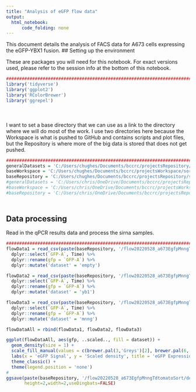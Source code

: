 ```yaml
---
title: "Analysis of eGFP flow data"
output:
  html_notebook:
      code_folding: none
---
```


This document details the analysis of FACS data for A673 cells expressing the eGFP-YBX1 fusion.
## Setting up the environment

These are packages you will need for this notebook. For exact versions used, please refer to the session info at the bottom of this notebook.

```r
##########################################################################################
library('tidyverse')
library('ggplot2')
library('RColorBrewer')
library('ggrepel')
```

<div style="margin-bottom:50px;"></div>

I want to set a base directory that we can use as a link to the directory where we will do most of the work. I use two directories here because the Workspace is what is pushed to GitHub and contains scripts and plot files, but the Repository is where more of the big data is stored that does not get pushed.

```r
##########################################################################################
generalDatasets = 'C:/Users/chughes/Documents/bccrc/projectsRepository/generalDatasets'
baseWorkspace = 'C:/Users/chughes/Documents/bccrc/projectsWorkspace/sorensenLab/relatedToDlg2'
baseRepository = 'C:/Users/chughes/Documents/bccrc/projectsRepository/sorensenLab/relatedToDlg2'
#generalDatasets = 'C:/Users/chris/OneDrive/Documents/bccrc/projectsRepository/generalDatasets'
#baseWorkspace = 'C:/Users/chris/OneDrive/Documents/bccrc/projectsWorkspace/sorensenLab/relatedToDlg2'
#baseRepository = 'C:/Users/chris/OneDrive/Documents/bccrc/projectsRepository/sorensenLab/relatedToDlg2'
```

<div style="margin-bottom:50px;"></div>

## Data processing

Read in the qPCR results data and process the sirna samples.

```r
##########################################################################################
flowData1 = read_csv(paste(baseRepository, '/flow20220528_a673EgfpMnngTdtomatoSort/export_April 20 2022_A673 Empty_001_cells.csv', sep = '')) %>%
  dplyr::select(`GFP-A`, Time) %>%
  dplyr::rename(gfp = `GFP-A`) %>%
  dplyr::mutate('dataset' = 'empty')

flowData2 = read_csv(paste(baseRepository, '/flow20220528_a673EgfpMnngTdtomatoSort/export_April 20 2022_A673 EGFP_002_cells.csv', sep = '')) %>%
  dplyr::select(`GFP-A`, Time) %>%
  dplyr::rename(gfp = `GFP-A`) %>%
  dplyr::mutate('dataset' = 'yb1')

flowData3 = read_csv(paste(baseRepository, '/flow20220528_a673EgfpMnngTdtomatoSort/export_April 20 2022_MNNG Empty_003_cells.csv', sep = '')) %>%
  dplyr::select(`GFP-A`, Time) %>%
  dplyr::rename(gfp = `GFP-A`) %>%
  dplyr::mutate('dataset' = 'mnng')

flowDataAll = rbind(flowData1, flowData2, flowData3)

ggplot(flowDataAll, aes(gfp, ..scaled.., fill = dataset)) +
  geom_density(size = 1) +
  scale_fill_manual(values = c(brewer.pal(3,'Greys')[2], brewer.pal(6,'Greens')[c(5,2)])) +
  labs(x = 'eGFP Signal', y = 'Scaled density', title = 'eGFP Expression') +
  theme_classic() +
  theme(legend.position = 'none')
#
ggsave(paste(baseRepository, '/flow20220528_a673EgfpMnngTdtomatoSort/density_egfpSignalDistribution.pdf',sep=''),
       height=2,width=2,useDingbats=FALSE)
```





